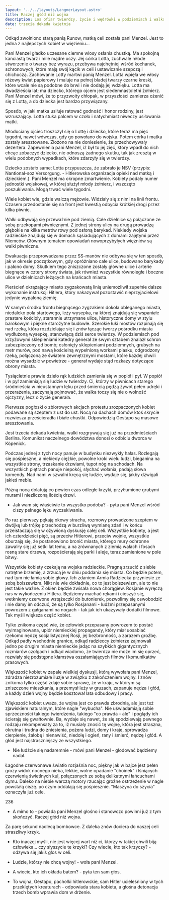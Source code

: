 ```yaml
---
layout: '../../layouts/LangnerLayout.astro'
title: Raczej głód niż wojna
description: Los ofiar twierdzy, życie i wędrówki w podziemiach i walka w piwnicach. Sztab komendanta twierdzy na Wyspie Piaskowej. Ludzie zaczynają protestować. Powszechna nienawiść i strach. Represje Gestapo. Sowieci są już w Berlinie. Co nastąpi po wojnie. Bombardowanie.
date: trzecia dekada kwietnia
---
```


Odkąd zwolniono starą panią Runow, matką celi została pani Menzel. Jest to jedna z najlepszych kobiet w więzieniu...

Pani Menzel gładko uczesane ciemne włosy osłania chustką. Ma spokojną kanciastą twarz i mile mądre oczy. Jej córka Lotta, zuchwale młode stworzenie o twarzy bez wyrazu, przebywa najchętniej wśród kochanek, schronowych, które mają swój kącik w celi i ustawicznie szepczą i chichoczą. Zachowanie Lotty martwi panią Menzel. Lotta wpięła we włosy różowy kwiat papierowy i maluje na pełnej bladej twarzy czarne kreski, które wcale nie są podobne do brwi i nie dodają jej wdzięku. Lotta ma dwadzieścia lat; ma dziecko, którego ojcem jest siedemnastoletni żołnierz. Pani Menzel mówi, że to przyzwoity chłopak, w przyszłości zamierza ożenić się z Lottą, a do dziecka jest bardzo przywiązany.

Sposób, w jaki matka usiłuje ratować godność i honor rodziny, jest wzruszający. Lotta stuka palcem w czoło i natychmiast niweczy usiłowania matki.

Młodociany ojciec troszczył się o Lottę i dziecko, które teraz ma pięć tygodni, nawet wówczas, gdy go powołano do wojska. Potem córka i matka zostały aresztowane. Złożono na nie doniesienie, że przechowywały dezertera. Zapewnienia pani Menzel, iż był to jej zięć, który wpadł do nich chcąc zobaczyć dziecko, nie odnoszą żadnego skutku, tak jak zresztą w wielu podobnych wypadkach, które zdarzyły się w twierdzy.

Dziecko zostało same; Lotta przypuszcza, że zabrało je NSV (przypis: Nantional-soz Versorgung. - Hitlerowska organizacja opieki nad matką i dzieckiem.). Pani Menzel ma okropne zmartwienie. Kobiety podały numer jednostki wojskowej, w której służył młody żołnierz, i wszczęto poszukiwania. Mogą trwać wiele tygodni.

Wiele kobiet wie, gdzie walczą mężowie. Widziały się z nimi na linii frontu. Czasem przedostanie się na front jest kwestią odbycia krótkiej drogi przez kilka piwnic.

Walki odbywają się przeważnie pod ziemią. Całe dzielnice są połączone ze sobą przekopami piwnicznymi. Z jednej strony ulicy na drugą prowadzą głębokie na kilka metrów rowy pod osłoną barykad. Niekiedy wojska radzieckie znajdują się w domach sąsiadujących z domami zajętymi przez Niemców. Głównym tematem opowiadań nowoprzybyłych więźniów są walki piwniczne.

Ewakuacja przeprowadzana przez SS-manów nie odbywa się w ten sposób, jak w okresie początkowym, gdy opróżniano całe ulice, budowano barykady i palono domy. Skutkiem tego zniszczone zostały główne ulice i arterie biegnące w cztery strony świata, jak również wszystkie równoległe i boczne ulice w dzielnicach leżących na krańcach miasta.

Pierścień okrążający miasto zygzakowatą linią uniemożliwił zupełnie dalsze wykonanie instrukcji Hitlera, który nakazywał pozostawić nieprzyjacielowi jedynie wypaloną ziemię.

W samym środku frontu biegnącego zygzakiem dokoła obleganego miasta, niedaleko pola startowego, leży wysepka, na której znajdują się wspaniałe prastare kościoły, starannie utrzymane ulice, historyczne domy w stylu barokowym i piękne starożytne budowle. Szerokie łuki mostów rozpinają się nad rzeką, która rozdzielając się i znów łącząc tworzy pośrodku miasta wydłużoną wysepkę, stanowiącą dziś serce twierdzy. W podziemiach pod krzyżowymi sklepieniami katedry generał ze swym sztabem znalazł schron zabezpieczony od bomb; osłonięty sklepieniami podziemnych, grubych na metr murów, pod nawą kościelną wypełnioną workami piasku, odgrodzony rzeką, połączoną ze światem zewnętrznymi mostami, które każdej chwili można wysadzić w powietrze - generał wydaje stąd rozkazy dotyczące obrony miasta.

Tysiącletnie prawie dzieło rąk ludzkich zamienia się w popiół i pył. W popiół i w pył zamieniają się ludzie w twierdzy. Ci, którzy w piwnicach starego śródmieścia w nieustannym lęku przed śmiercią pędzą żywot pełen udręki i przerażenia, zaczynają pojmować, że walka toczy się nie o wolność ojczyzny, lecz o życie generała.

Pierwsze pogłoski o zbiorowych akcjach protestu zrozpaczonych kobiet podawane są szeptem z ust do ust. Nocą na dachach domów ktoś skrycie rozwiesza prześcieradła i białe chustki. Odpowiedzią Gestapo są masowe aresztowania.

Jest trzecia dekada kwietnia, walki rozgrywają się już na przedmieściach Berlina. Komunikat naczelnego dowództwa donosi o odbiciu dworca w Köpenick.

Podczas jednej z tych nocy panuje w budynku niezwykły hałas. Rozlegają się pośpieszne, a niekiedy ciężkie, powolne kroki wielu ludzi, bieganina na wszystkie strony, trzaskanie drzwiami, tupot nóg na schodach. Na wszystkich piętrach panuje niepokój, słychać wołania, padają słowa komendy. Nad nami w szwalni kręcą się ludzie, wydaje się, jakby dźwigali jakieś meble.

Późną nocą dolatują co pewien czas odległe krzyki, przytłumione grubymi murami i niezliczoną ilością drzwi.

- Jak wam się właściwie to wszystko podoba? - pyta pani Menzel wśród ciszy pełnego lęku wyczekiwania.

Po raz pierwszy pękają okowy strachu, rozmowy prowadzone szeptem w dwójkę lub trójkę przechodzą w burzliwą wymianę zdań i w końcu przeistaczają się w ożywioną dyskusję całej celi. Wszystkie kobiety, a jest ich czterdzieści pięć, są przeciw Hitlerowi, przeciw wojnie, wszystkie oburzają się, że postanowiono bronić miasta, którego mury ochronne zawaliły się już setki lat temu, a na zrównanych z ziemią wałach i fosach rosną stare drzewa, rozpościerają się parki i aleje, teraz zamienione w pole bitwy.

Wszystkie kobiety czekają na wojska radzieckie. Pragną zrzucić z siebie natrętne brzemię, a zrzucą je w dniu poddania się miasta. Co będzie potem, nad tym nie łamią sobie głowy. Ich zdaniem Armia Radziecka przyniesie ze sobą bolszewizm. Nikt nie wie dokładnie, co to jest bolszewizm, ale to nie jest takie ważne. Z okien będzie zwisała nowa chorągiew. Rosjanie wyręczą nas w wykończeniu Hitlera. Będziemy machać rękami i cieszyć się, wetkniemy czerwone wstążeczki do butonierek, pozwolimy się oswobodzić i nie damy im odczuć, że są tylko Rosjanami - ludźmi przepasanymi powrozem z gałganami na nogach - tak jak ich ukazywały dodatki filmowe. Tak myśli większa część kobiet.

Tylko znikoma część wie, że człowiek przepasany powrozem to postać wyimaginowana, upiór niemieckiej propagandy, który miał uosabiać rzekomo nędzę socjalistycznej Rosji, jej bezbronność, a zarazem groźbę. Odkąd padły wschodnie granice, odkąd radzieccy żołnierze zajmowali jedno po drugim miasta niemieckie jadąc na szybkich gigantycznych rozmiarów czołgach i odkąd wiadomo, że twierdza nie może im się oprzeć, rozwiały się podstępne kłamstwa oszałamiających filmów i komunikatów prasowych.

Większość kobiet w zapale wielkiej dyskusji, którą wywołała pani Menzel, zdradza niezrozumiałe iluzje w związku z zakończeniem wojny. I znów znikoma tylko część zdaje sobie sprawę, że w kraju, w którym są zniszczone mieszkania, a przemysł leży w gruzach, zapanuje nędza i głód, a każdy dzień wojny będzie kosztował lata odbudowy i pracy.

Większość kobiet uważa, że wojna jest co prawda zbrodnią, ale jest też zjawiskiem naturalnym, które nagle "wybucha". Nie uświadamiają sobie sprzeczności takiego twierdzenia, takiego "co prawda - ale" i poglądy ich ścierają się gwałtownie. Ba, wydaje się nawet, że się spodziewają pewnego rodzaju rekompensaty za to, iż musiały znosić tę wojnę, która jest straszna, okrutna i trudna do zniesienia, pożera ludzi, domy i kraje, sprowadza cierpienie, żałobę i nienawiść, niedolę i ogień, rany i śmierć, nędzę i głód. A głód jest najstraszniejszy ze wszystkiego.

- Nie łudźcie się nadaremnie - mówi pani Menzel - głodować będziemy nadal.

Łagodne czerwonawe światło rozjaśnia noc, piękny jak w bajce jest pełen grozy widok nocnego nieba, lekkie, wolne opadanie "choinek" i lśniących czerwienią świetlnych kul, połączonych ze sobą delikatnymi łańcuchami dymu. Daleko na niebie warczą motory rzucając groźne ostrzeżenie w nagle powstałą ciszę. po czym oddalają się pośpiesznie. "Maszyna do szycia" oznaczyła już cele.

236

- A mimo to - powiada pani Menzel głośno i stanowczo powinni już z tym skończyć. Raczej głód niż wojna.

Za parę sekund nadlecą bombowce. Z daleka znów dociera do naszej celi straszliwy krzyk.

- Kto inaczej myśli, nie jest więcej wart niż ci, którzy w takiej chwili biją człowieka... czy słyszycie te krzyki? Czy wiecie, kto tak krzyczy? - odzywa się jakiś głos w celi.

- Ludzie, którzy nie chcą wojny! - woła pani Menzel.

- A wiecie, kto ich okłada batem? - pyta ten sam głos.

- To wojna, Gestapo, pachołki hitlerowskie, sam Hitler ucieleśniony w tych przeklętych kreaturach - odpowiada stara kobieta, a głośna detonacja trzech bomb wprawia dom w drżenie.

